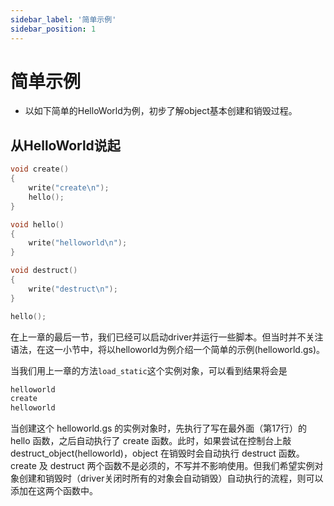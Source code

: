 ---
sidebar_label: '简单示例'
sidebar_position: 1
---

# 简单示例

* 以如下简单的HelloWorld为例，初步了解object基本创建和销毁过程。

## 从HelloWorld说起

```cpp title="helloword.gs"
void create()
{
    write("create\n");
    hello();
}

void hello()
{
    write("helloworld\n");
}

void destruct()
{
    write("destruct\n");
}

hello();
```

在上一章的最后一节，我们已经可以启动driver并运行一些脚本。但当时并不关注语法，在这一小节中，将以helloworld为例介绍一个简单的示例(helloworld.gs)。

当我们用上一章的方法`load_static`这个实例对象，可以看到结果将会是
```bash
helloworld
create
helloworld
```

当创建这个 helloworld.gs 的实例对象时，先执行了写在最外面（第17行）的 hello 函数，之后自动执行了 create 函数。此时，如果尝试在控制台上敲destruct_object(helloworld)，object 在销毁时会自动执行 destruct 函数。
create 及 destruct 两个函数不是必须的，不写并不影响使用。但我们希望实例对象创建和销毁时（driver关闭时所有的对象会自动销毁）自动执行的流程，则可以添加在这两个函数中。